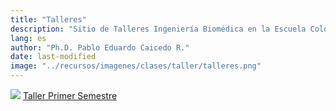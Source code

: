 ```yaml
---
title: "Talleres"
description: "Sitio de Talleres Ingeniería Biomédica en la Escuela Colombiana de Ingeniería"
lang: es
author: "Ph.D. Pablo Eduardo Caicedo R."
date: last-modified
image: "../recursos/imagenes/clases/taller/talleres.png"
---
```


[![](../recursos/imagenes/generales/promise_logo_ImagoTipo_2400x1200.png)](../presentaciones/TALLERES/Promise.qmd)
[Taller Primer Semestre](../presentaciones/TALLERES/TallerPrimerSemestre.qmd)